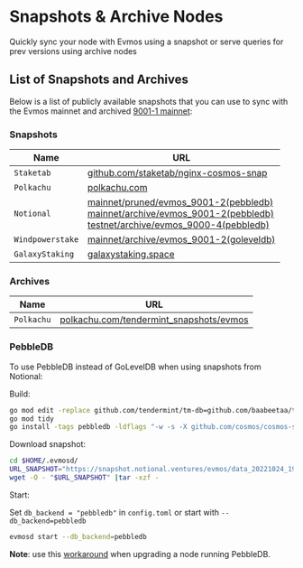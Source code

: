 # Snapshots & Archive Nodes

Quickly sync your node with Evmos using a snapshot or serve queries for prev versions using archive nodes 

## List of Snapshots and Archives

Below is a list of publicly available snapshots that you can use to sync with the Evmos mainnet and
archived [9001-1 mainnet](https://github.com/evmos/mainnet/tree/main/evmos_9001-1):

### Snapshots

| Name        | URL                                                                     |
| -------------|------------------------------------------------------------------------ |
| `Staketab`   | [github.com/staketab/nginx-cosmos-snap](https://github.com/staketab/nginx-cosmos-snap/blob/main/docs/evmos.md) |
| `Polkachu`   | [polkachu.com](https://www.polkachu.com/tendermint_snapshots/evmos)                   |                |
| `Notional`   | [mainnet/pruned/evmos_9001-2(pebbledb)](https://snapshot.notional.ventures/evmos/) <br /> [mainnet/archive/evmos_9001-2(pebbledb)](https://snapshot.notional.ventures/evmos-archive/) <br /> [testnet/archive/evmos_9000-4(pebbledb)](https://snapshot.notional.ventures/evmos-testnet-archive/)                   |
| `Windpowerstake`   | [mainnet/archive/evmos_9001-2(goleveldb)](http://backup03.windpowerstake.com/)                    |
| `GalaxyStaking`   | [galaxystaking.space](https://tools.galaxystaking.space/evmos/)                    |

### Archives

| Name           | URL                                                                             |
| ---------------|---------------------------------------------------------------------------------|                            
| `Polkachu`     | [polkachu.com/tendermint_snapshots/evmos](https://www.polkachu.com/tendermint_snapshots/evmos)   |                        


### PebbleDB

To use PebbleDB instead of GoLevelDB when using snapshots from Notional:

Build:

```bash
go mod edit -replace github.com/tendermint/tm-db=github.com/baabeetaa/tm-db@pebble
go mod tidy
go install -tags pebbledb -ldflags "-w -s -X github.com/cosmos/cosmos-sdk/types.DBBackend=pebbledb" ./...
```

Download snapshot:

```bash
cd $HOME/.evmosd/
URL_SNAPSHOT="https://snapshot.notional.ventures/evmos/data_20221024_193254.tar.gz"
wget -O - "$URL_SNAPSHOT" |tar -xzf -
```

Start:

Set `db_backend = "pebbledb"` in `config.toml` or start with `--db_backend=pebbledb`

```bash
evmosd start --db_backend=pebbledb
```

**Note**: use this [workaround](https://github.com/notional-labs/cosmosia/blob/main/docs/pebbledb.md) when upgrading a node running PebbleDB.
